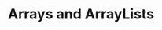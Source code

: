 ---
title: Arrays and ArrayLists
description: Overview of Arrays and ArrayLists.
hide_table_of_contents: true
sidebar_position: 7
---